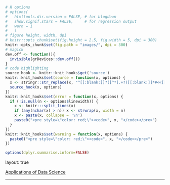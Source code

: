 ```r
# R options
# options(
#   htmltools.dir.version = FALSE, # for blogdown
#   show.signif.stars = FALSE,     # for regression output
#   warn = 1
#   )
# figure height, width, dpi
# knitr::opts_chunk$set(fig.height = 2.5, fig.width = 5, dpi = 300)
knitr::opts_chunk$set(fig.path = "images/", dpi = 300)
# magick
dev.off <- function(){
  invisible(grDevices::dev.off())
}
# code highlighting
source_hook <- knitr::knit_hooks$get('source')
knitr::knit_hooks$set(source = function(x, options) {
  x <- stringr::str_replace(x, "^[[:blank:]]?([^*].+?)[[:blank:]]*#<<[[:blank:]]*$", "*\\1")
  source_hook(x, options)
})
knitr::knit_hooks$set(error = function(x, options) {
  if (!is.null(n <- options$linewidth)) {
    x <- knitr:::split_lines(x)
    if (any(nchar(x) > n)) x <- strwrap(x, width = n)
    x <- paste(x, collapse = '\n')
    paste0("<pre style=\"color: red;\"><code>", x, "</code></pre>")
  }
})
knitr::knit_hooks$set(warning = function(x, options) {
  paste0("<pre style=\"color: red;\"><code>", x, "</code></pre>")
})

options(dplyr.summarise.inform=FALSE)
```

layout: true

<div class="my-footer">
  <span>
    <a href="https://dsapps-2022.github.io/Class_Slides/" target="_blank">Applications of Data Science
    </a>
  </span>
</div>

---